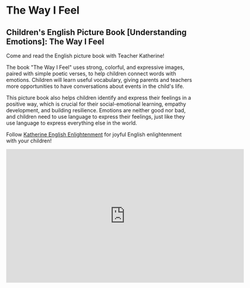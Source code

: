 # The Way I Feel

## Children's English Picture Book [Understanding Emotions]: The Way I Feel

Come and read the English picture book with Teacher Katherine!

The book "The Way I Feel" uses strong, colorful, and expressive images, paired with simple poetic verses, to help children connect words with emotions. Children will learn useful vocabulary, giving parents and teachers more opportunities to have conversations about events in the child's life.

This picture book also helps children identify and express their feelings in a positive way, which is crucial for their social-emotional learning, empathy development, and building resilience. Emotions are neither good nor bad, and children need to use language to express their feelings, just like they use language to express everything else in the world.

Follow [Katherine English Enlightenment](https://space.bilibili.com/20797715) for joyful English enlightenment with your children!

<iframe
  src="https://player.bilibili.com/player.html?bvid=BV1s14y1c7dZ&cid=1&page=1"
  scrolling="no"
  border="0"
  frameborder="no"
  framespacing="0"
  allowfullscreen="true"
  width="640"
  height="360"
></iframe>
